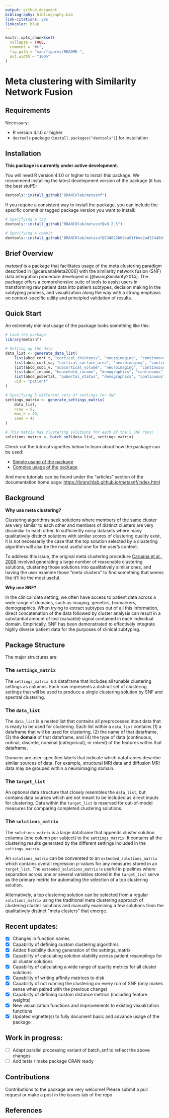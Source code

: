 ```yaml
---
output: github_document
bibliography: bibliography.bib
link-citations: yes
linkcolor: blue
---
```


<!-- README.md is generated from README.Rmd. Please edit that file -->

```r
knitr::opts_chunk$set(
  collapse = TRUE,
  comment = "#>",
  fig.path = "man/figures/README-",
  out.width = "100%"
)
```

# Meta clustering with Similarity Network Fusion

<!-- badges: start -->
<!-- badges: end -->

## Requirements

Necessary:

* R version 4.1.0 or higher
* `devtools` package (`install.packages("devtools")`) for installation

## Installation

**This package is currently under active development.**

You will need R version 4.1.0 or higher to install this package.
We recommend installing the latest development version of the package (it has the best stuff!):

```r
devtools::install_github("BRANCHlab/metasnf")
```

If you require a consistent way to install the package, you can include the specific commit or tagged package version you want to install:

```r
# Specifying a tag
devtools::install_github("BRANCHlab/metasnf@v0.2.5")

# Specifying a commit
devtools::install_github("BRANCHlab/metasnf@73d822bb9ca51fbee2ad25448df4380ea59b1d93")
```

## Brief Overview

*metasnf* is a package that facilitates usage of the meta clustering paradigm described in [@caruanaMeta2006] with the similarity network fusion (SNF) data integration procedure developed in [@wangSimilarity2014].
The package offers a comprehensive suite of tools to assist users in transforming raw patient data into patient subtypes, decision making in the subtyping process, and visualization along the way with a strong emphasis on context-specific utility and principled validation of results.

## Quick Start

An extremely minimal usage of the package looks something like this:

```r
# Load the package
library(metasnf)

# Setting up the data
data_list <- generate_data_list(
    list(abcd_cort_t, "cortical_thickness", "neuroimaging", "continuous"),
    list(abcd_cort_sa, "cortical_surface_area", "neuroimaging", "continuous"),
    list(abcd_subc_v, "subcortical_volume", "neuroimaging", "continuous"),
    list(abcd_income, "household_income", "demographics", "continuous"),
    list(abcd_pubertal, "pubertal_status", "demographics", "continuous"),
    uid = "patient"
)

# Specifying 5 different sets of settings for SNF
settings_matrix <- generate_settings_matrix(
    data_list,
    nrow = 5,
    max_k = 40,
    seed = 42
)

# This matrix has clustering solutions for each of the 5 SNF runs!
solutions_matrix <- batch_snf(data_list, settings_matrix)
```

Check out the tutorial vignettes below to learn about how the package can be used:

* [Simple usage of the package](https://branchlab.github.io/metasnf/articles/a_simple_example.html)
* [Complex usage of the package](https://branchlab.github.io/metasnf/articles/a_less_simple_example.html)

And more tutorials can be found under the "articles" section of the documentation home page: [https://branchlab.github.io/metasnf/index.html](https://branchlab.github.io/metasnf/index.html)


## Background

**Why use meta clustering?**

Clustering algorithms seek solutions where members of the same cluster are very similar to each other and members of distinct clusters are very dissimilar to each other.
In sufficiently noisy datasets where many qualitatively distinct solutions with similar scores of clustering quality exist, it is not necessarily the case that the top solution selected by a clustering algorithm will also be the most useful one for the user's context.

To address this issue, the original meta clustering procedure [Caruana et al., 2006](https://doi.org/10.1109/ICDM.2006.103) involved generating a large number of reasonable clustering solutions, clustering those solutions into qualitatively similar ones, and having the user examine those "meta clusters" to find something that seems like it'll be the most useful.

**Why use SNF?**

In the clinical data setting, we often have access to patient data across a wide range of domains, such as imaging, genetics, biomarkers, demographics.
When trying to extract subtypes out of all this information, direct concatenation of the data followed by cluster analysis can result in a substantial amount of lost (valuable) signal contained in each individual domain.
Empirically, SNF has been demonstrated to effectively integrate highly diverse patient data for the purposes of clinical subtyping.

## Package Structure

The major structures are:

### The `settings_matrix`

The `settings_matrix` is a dataframe that includes all tunable clustering settings as columns.
Each row represents a distinct set of clustering settings that will be used to produce a single clustering solution by SNF and spectral clustering.

### The `data_list`

The `data_list` is a nested list that contains all preprocessed input data that is ready to be used for clustering.
Each list within a `data_list` contains (1) a dataframe that will be used for clustering, (2) the name of that dataframe, (3) the **domain** of that dataframe, and (4) the type of data (continuous, ordinal, discrete, nominal (categorical), or mixed) of the features within that dataframe.

Domains are user-specified labels that indicate which dataframes describe similar sources of data.
For example, structural MRI data and diffusion MRI data may be grouped within a neuroimaging domain.

### The `target_list`

An optional data structure that closely resembles the `data_list`, but contains data sources which are not meant to be included as direct inputs for clustering.
Data within the `target_list` is reserved for out-of-model measures for comparing completed clustering solutions.

### The `solutions_matrix`

The `solutions_matrix` is a large dataframe that appends cluster solution columns (one column per subject) to the `settings_matrix`.
It contains all the clustering results generated by the different settings included in the `settings_matrix`.

An `solutions_matrix` can be convereted to an `extended_solutions_matrix` which contains overall regression p-values for any measures stored in an `target_list`.
The `extended_solutions_matrix` is useful in pipelines where separation across one or several variables stored in the `target_list` serve as the primary metric for automating the selection of a top clustering solution.

Alternatively, a top clustering solution can be selected from a regular `solutions_matrix` using the traditional meta clustering approach of clustering cluster solutions and manually examining a few solutions from the qualitatively distinct "meta clusters" that emerge.

## Recent updates:

- [x] Changes in function names
- [x] Capability of defining custom clustering algorithms
- [x] Added flexibility during generation of the settings_matrix
- [x] Capability of calculating solution stability across patient resamplings for all cluster solutions
- [x] Capability of calculating a wide range of quality metrics for all cluster solutions
- [x] Capability of writing affinity matrices to disk
- [x] Capability of not running the clustering on every run of SNF (only makes sense when paired with the previous change)
- [x] Capability of defining custom distance metrics (including feature weights)
- [x] New visualization functions and improvements to existing visualization functions
- [x] Updated vignette(s) to fully document basic and advance usage of the package

## Work in progress:

- [ ] Adapt parallel processing variant of batch_snf to reflect the above changes
- [ ] Add tests / make package CRAN ready

## Contributions

Contributions to the package are very welcome!
Please submit a pull request or make a post in the issues tab of the repo.


## References
